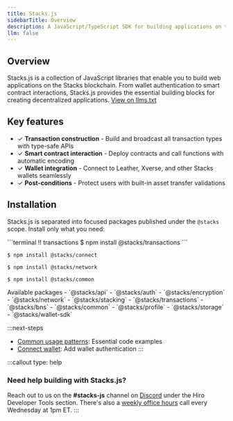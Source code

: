 ```yaml
---
title: Stacks.js
sidebarTitle: Overview
description: A JavaScript/TypeScript SDK for building applications on the Stacks blockchain.
llm: false
---
```


## Overview

Stacks.js is a collection of JavaScript libraries that enable you to build web applications on the Stacks blockchain. From wallet authentication to smart contract interactions, Stacks.js provides the essential building blocks for creating decentralized applications. [View on llms.txt](https://github.com/hirosystems/stacks.js/blob/main/llms.txt)

## Key features

- ✓ **Transaction construction** - Build and broadcast all transaction types with type-safe APIs
- ✓ **Smart contract interaction** - Deploy contracts and call functions with automatic encoding
- ✓ **Wallet integration** - Connect to Leather, Xverse, and other Stacks wallets seamlessly
- ✓ **Post-conditions** - Protect users with built-in asset transfer validations

## Installation

Stacks.js is separated into focused packages published under the `@stacks` scope. Install only what you need:

<TerminalPicker storage="transactions">
  ```terminal !! transactions
  $ npm install @stacks/transactions
  ```

  ```terminal !! connect
  $ npm install @stacks/connect
  ```

  ```terminal !! network
  $ npm install @stacks/network
  ```

  ```terminal !! common
  $ npm install @stacks/common
  ```
</TerminalPicker>

<Accordion type="single" collapsible>
  <AccordionItem value="packages">
    <AccordionTrigger>Available packages</AccordionTrigger>
    <AccordionContent>
      - `@stacks/api`
      - `@stacks/auth`
      - `@stacks/encryption`
      - `@stacks/network`
      - `@stacks/stacking`
      - `@stacks/transactions`
      - `@stacks/bns`
      - `@stacks/common`
      - `@stacks/profile`
      - `@stacks/storage`
      - `@stacks/wallet-sdk`
    </AccordionContent>
  </AccordionItem>
</Accordion>


:::next-steps
- [Common usage patterns](/reference/stacks.js/common-usage-patterns): Essential code examples
- [Connect wallet](/reference/stacks.js/stacks-connect/connect-wallet): Add wallet authentication
:::

:::callout
type: help
### Need help building with Stacks.js?
Reach out to us on the **#stacks-js** channel on [Discord](https://stacks.chat/) under the Hiro Developer Tools section. There's also a [weekly office hours](https://www.addevent.com/event/kI22007085) call every Wednesday at 1pm ET.
:::
